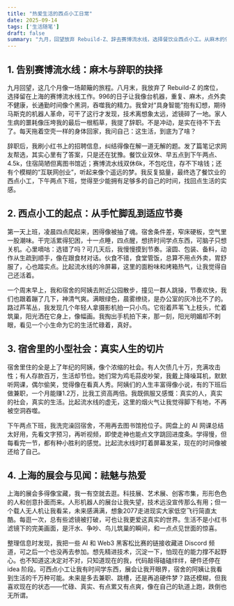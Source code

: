 ```yaml
---
title: "热爱生活的西点小工日常"
date: 2025-09-14
tags: ['生活随笔']
draft: false
summary: "九月，回望放弃 Rebuild-Z、辞去赛博流水线，选择餐饮业西点小工。从麻木的996到早起五点的忙碌，我渐渐适应节奏，摆脱外卖，找回时间。宿舍阿姨的真实人生、上海展会的见闻。在晨雾中，我一点点祛魅，也更爱这真实的世界。"
---
```


## 1. 告别赛博流水线：麻木与辞职的抉择

九月回望，这几个月像一场颠簸的旅程。八月末，我放弃了 Rebuild-Z 的席位，选择留在上海的赛博流水线工作。996的日子让我像台机器，重复、麻木，点外卖不健康，长通勤时间像个黑洞，吞噬我的精力。我曾对“具身智能”抱有幻想，期待马斯克的机器人革命，可干了这行才发现，技术离想象太远，滤镜碎了一地。家人生病的噩耗像压垮我的最后一根稻草，我提了辞职。不是冲动，是实在待不下去了。每天拖着空壳一样的身体回家，我问自己：这生活，到底为了啥？

辞职后，我刷小红书上的招聘信息，纠结得像在解一道无解的题。发了篇笔记求网友帮选，其实心里有了答案，只是还在犹豫。餐饮业双休、早五点到下午两点、4.5k，住宿简陋但离图书馆近；赛博流水线双休6k，不包吃住，存不下啥钱；还有个模糊的“互联网创业”，听起来像个遥远的梦。我反复掂量，最终选了餐饮业的西点小工，下午两点下班，觉得至少能拥有足够多的自己的时间，找回点生活的实感。

## 2. 西点小工的起点：从手忙脚乱到适应节奏

第一天上班，凌晨四点爬起来，困得像被抽了魂。宿舍条件差，窄床硬板，空气里一股潮味。干完活累得犯困，十一点睡，四点醒，想挤时间学点东西，可脑子只想关机。心里嘀咕：选错了吗？可几天后，我慢慢摸到节奏。滚圆、包装、备料，动作从生疏到顺手，像在跟食材对话。伙食不错，食堂管饭，总算不用点外卖，胃舒服了，心也踏实点。比起流水线的冷屏幕，这里的面粉味和烤箱热气，让我觉得自己还活着。

一个周末早上，我和宿舍的阿姨去附近公园散步，撞见一群人跳操，节奏欢快，我们也跟着蹦了几下，神清气爽。满眼绿色，晨雾缭绕，是办公室的灰冷比不了的。路过芦苇丛，我发现几个年轻人拿摄影机拍一只小鸟。它衔着芦苇飞上枝头，忙着筑巢，阳光洒在它身上，像幅画。我掏出手机拍下来，那一刻，阳光明媚却不刺眼，看见一个小生命为它的生活忙碌着，真好。

## 3. 宿舍里的小型社会：真实人生的切片

宿舍里住的全是上了年纪的阿姨，像个浓缩的社会。有人欠债几十万，充满攻击性；有人存款百万，生活却节俭。她们常为鸡毛蒜皮吵架，我戴上降噪耳机，默默听网课，偶尔偷笑，觉得像在看真人秀。阿姨们的人生丰富得像小说，有的下班后做兼职，一个月能赚1.2万，比我工资高两倍。我既佩服又感慨：真实的人，真实的社会，真实的生活。比起流水线的虚无，这里的烟火气让我觉得脚下有地，不再被空洞吞噬。

下午两点下班，我洗完澡回宿舍，不用再去图书馆抢位子。网盘上的 AI 网课总结太好用，先看文字预习，再听视频，即使走神也能点文字跳回进度条。学得慢，但每看完一节，都有种小胜利的感觉。比起流水线时盯着屏幕发呆，现在的时间像被还给了自己。

## 4. 上海的展会与见闻：祛魅与热爱

上海的展会多得像宝藏，我一有空就去逛。科技展、艺术展、创客市集，形形色色的人和创意扑面而来。人形机器人的展台让我失望，技术远没宣传那么有用；但一个载人无人机让我看呆，未来感满满，想象2077走进现实大家低空飞行简直太酷。每逛一次，总有些滤镜被打破，可也让我更爱这真实的世界。生活不是小红书滤镜下的完美画面，是汗水、争吵、鸟儿筑巢的瞬间，和一点点见世面的惊喜。

整理信息时发现，我把一些 AI 和 Web3 黑客松比赛的链接收藏进 Discord 频道，可之后一个也没再去参加。想先精进技术，沉淀一下，怕现在的能力撑不起野心。也不知道这决定对不对，只知道现在的我，代码敲得磕磕绊绊，硬件还停在 idea 阶段。可西点小工让我有时间学东西，展会让我开眼界，宿舍的阿姨让我看到生活的千万种可能。未来是多去兼职、跳槽，还是再追硬件梦？路还模糊，但我喜欢现在的状态——忙碌、真实、有点累又有点爽，像在自己的轨道上跑，跌倒也无所谓。
